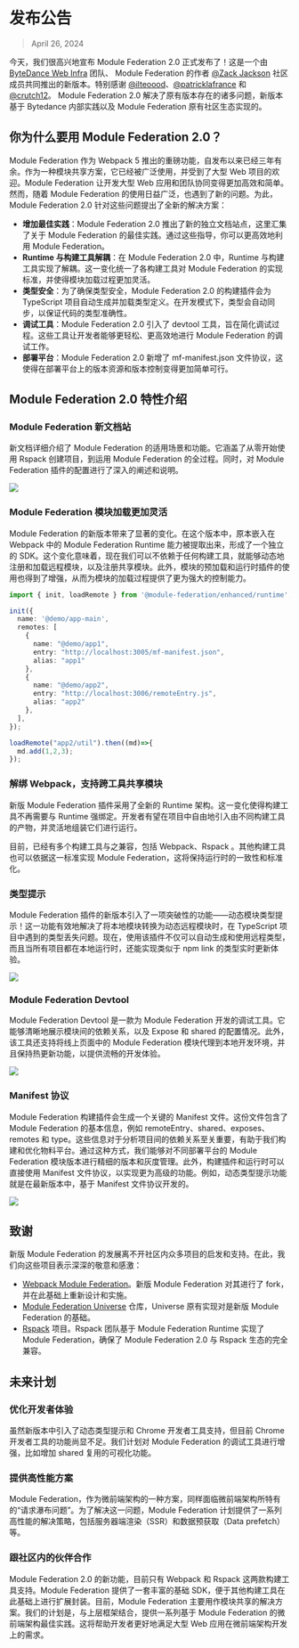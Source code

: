 # 发布公告

> April 26, 2024

今天，我们很高兴地宣布 Module Federation 2.0 正式发布了！这是一个由 [ByteDance Web Infra](https://github.com/web-infra-dev) 团队、 Module Federation 的作者 [@Zack Jackson](https://github.com/ScriptedAlchemy) 社区成员共同推出的新版本。特别感谢 [@ilteoood](https://github.com/ilteoood)、[@patricklafrance](https://github.com/patricklafrance) 和 [@crutch12](https://github.com/crutch12)。
Module Federation 2.0 解决了原有版本存在的诸多问题，新版本基于 Bytedance 内部实践以及 Module Federation 原有社区生态实现的。



<AnnouncementVideo customWidthScale={0.5} />


## 你为什么要用 Module Federation 2.0？

Module Federation 作为 Webpack 5 推出的重磅功能，自发布以来已经三年有余。作为一种模块共享方案，它已经被广泛使用，并受到了大型 Web 项目的欢迎。Module Federation 让开发大型 Web 应用和团队协同变得更加高效和简单。然而，随着 Module Federation 的使用日益广泛，也遇到了新的问题。为此，Module Federation 2.0 针对这些问题提出了全新的解决方案：

- **增加最佳实践**：Module Federation 2.0 推出了新的独立文档站点，这里汇集了关于 Module Federation 的最佳实践。通过这些指导，你可以更高效地利用 Module Federation。
- **Runtime 与构建工具解耦**：在 Module Federation 2.0 中，Runtime 与构建工具实现了解耦。这一变化统一了各构建工具对 Module Federation 的实现标准，并使得模块加载过程更加灵活。
- **类型安全**：为了确保类型安全，Module Federation 2.0 的构建插件会为 TypeScript 项目自动生成并加载类型定义。在开发模式下，类型会自动同步，以保证代码的类型准确性。
- **调试工具**：Module Federation 2.0 引入了 devtool 工具，旨在简化调试过程。这些工具让开发者能够更轻松、更高效地进行 Module Federation 的调试工作。
- **部署平台**：Module Federation 2.0 新增了 mf-manifest.json 文件协议，这使得在部署平台上的版本资源和版本控制变得更加简单可行。



## Module Federation 2.0 特性介绍

### Module Federation 新文档站

新文档详细介绍了 Module Federation 的适用场景和功能。它涵盖了从零开始使用 Rspack 创建项目，到运用 Module Federation 的全过程。同时，对 Module Federation 插件的配置进行了深入的阐述和说明。

![](@public/blog/announcement/module-federation-doc.png)

### Module Federation 模块加载更加灵活

Module Federation 的新版本带来了显著的变化。在这个版本中，原本嵌入在 Webpack 中的 Module Federation Runtime 能力被提取出来，形成了一个独立的 SDK。这个变化意味着，现在我们可以不依赖于任何构建工具，就能够动态地注册和加载远程模块，以及注册共享模块。此外，模块的预加载和运行时插件的使用也得到了增强，从而为模块的加载过程提供了更为强大的控制能力。

```ts
import { init, loadRemote } from '@module-federation/enhanced/runtime';

init({
  name: '@demo/app-main',
  remotes: [
    {
      name: "@demo/app1",
      entry: "http://localhost:3005/mf-manifest.json",
      alias: "app1"
    },
    {
      name: "@demo/app2",
      entry: "http://localhost:3006/remoteEntry.js",
      alias: "app2"
    },
  ],
});

loadRemote("app2/util").then((md)=>{
  md.add(1,2,3);
});
```

### 解绑 Webpack，支持跨工具共享模块


新版 Module Federation 插件采用了全新的 Runtime 架构。这一变化使得构建工具不再需要与 Runtime 强绑定。开发者有望在项目中自由地引入由不同构建工具的产物，并灵活地组装它们进行运行。

目前，已经有多个构建工具与之兼容，包括 Webpack、Rspack 。其他构建工具也可以依据这一标准实现 Module Federation，这将保持运行时的一致性和标准化。

### 类型提示

Module Federation 插件的新版本引入了一项突破性的功能——动态模块类型提示！这一功能有效地解决了将本地模块转换为动态远程模块时，在 TypeScript 项目中遇到的类型丢失问题。现在，使用该插件不仅可以自动生成和使用远程类型，而且当所有项目都在本地运行时，还能实现类似于 npm link 的类型实时更新体验。

![](https://module-federation-assest.netlify.app/document/announcement/blog/announcement/demo-type-hint.gif)

### Module Federation Devtool

Module Federation Devtool 是一款为 Module Federation 开发的调试工具。它能够清晰地展示模块间的依赖关系，以及 Expose 和 shared 的配置情况。此外，该工具还支持将线上页面中的 Module Federation 模块代理到本地开发环境，并且保持热更新功能，以提供流畅的开发体验。


![](https://module-federation-assest.netlify.app/document/announcement/blog/announcement/chrome-devtool-display.gif)

### Manifest 协议

Module Federation 构建插件会生成一个关键的 Manifest 文件。这份文件包含了 Module Federation 的基本信息，例如 remoteEntry、shared、exposes、remotes 和 type。这些信息对于分析项目间的依赖关系至关重要，有助于我们构建和优化物料平台。通过这种方式，我们能够对不同部署平台的 Module Federation 模块版本进行精细的版本和灰度管理。此外，构建插件和运行时可以直接使用 Manifest 文件协议，以实现更为高级的功能。例如，动态类型提示功能就是在最新版本中，基于 Manifest 文件协议开发的。


![](https://module-federation-assest.netlify.app/document/announcement/blog/announcement/manifest-file.gif)

## 致谢

新版 Module Federation 的发展离不开社区内众多项目的启发和支持。在此，我们向这些项目表示深深的敬意和感激：

- [Webpack Module Federation](https://webpack.js.org/concepts/module-federation/)。新版 Module Federation 对其进行了 fork，并在此基础上重新设计和实施。
- [Module Federation Universe](https://github.com/module-federation/core) 仓库，Universe 原有实现对是新版 Module Federation 的基础。
- [Rspack](https://github.com/web-infra-dev/rspack) 项目。Rspack 团队基于 Module Federation Runtime 实现了 Module Federation，确保了 Module Federation 2.0 与 Rspack 生态的完全兼容。


## 未来计划

### 优化开发者体验

虽然新版本中引入了动态类型提示和 Chrome 开发者工具支持，但目前 Chrome 开发者工具的功能尚显不足。我们计划对 Module Federation 的调试工具进行增强，比如增加 shared 复用的可视化功能。

### 提供高性能方案

Module Federation，作为微前端架构的一种方案，同样面临微前端架构所特有的“请求瀑布问题”。为了解决这一问题，Module Federation 计划提供了一系列高性能的解决策略，包括服务器端渲染（SSR）和数据预获取（Data prefetch）等。

### 跟社区内的伙伴合作

Module Federation 2.0 的新功能，目前只有 Webpack 和 Rspack 这两款构建工具支持。Module Federation 提供了一套丰富的基础 SDK，便于其他构建工具在此基础上进行扩展封装。目前，Module Federation 主要用作模块共享的解决方案。我们的计划是，与上层框架结合，提供一系列基于 Module Federation 的微前端架构最佳实践。这将帮助开发者更好地满足大型 Web 应用在微前端架构开发上的需求。
